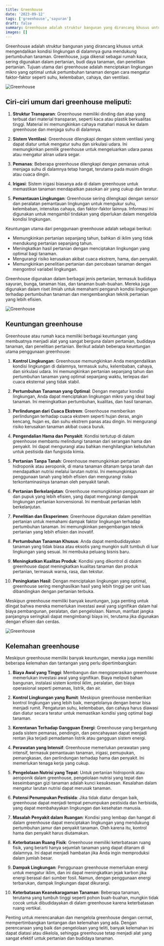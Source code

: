 ```yaml
---
title: Greenhouse
date: '2023-09-12'
tags: ['greenhouse','sayuran']
draft: false
summary: Greenhouse adalah struktur bangunan yang dirancang khusus untuk mengendalikan kondisi lingkungan di dalamnya guna mendukung pertumbuhan tanaman. Greenhouse, juga dikenal sebagai rumah kaca, sering digunakan dalam pertanian, budi daya tanaman, dan penelitian pertanian. Tujuan utama dari greenhouse adalah menciptakan lingkungan mikro yang optimal untuk pertumbuhan tanaman dengan cara mengatur faktor-faktor seperti suhu, kelembaban, cahaya, dan ventilasi.
images: []
---
```


Greenhouse adalah struktur bangunan yang dirancang khusus untuk mengendalikan kondisi lingkungan di dalamnya guna mendukung pertumbuhan tanaman. Greenhouse, juga dikenal sebagai rumah kaca, sering digunakan dalam pertanian, budi daya tanaman, dan penelitian pertanian. Tujuan utama dari greenhouse adalah menciptakan lingkungan mikro yang optimal untuk pertumbuhan tanaman dengan cara mengatur faktor-faktor seperti suhu, kelembaban, cahaya, dan ventilasi.

![Greenhouse](/static/images/hidroponik/greenhouse.jpg)

## Ciri-ciri umum dari greenhouse meliputi:

1. **Struktur Transparan**: Greenhouse memiliki dinding dan atap yang terbuat dari material transparan, seperti kaca atau plastik berkualitas tinggi. Material ini memungkinkan cahaya matahari masuk ke dalam greenhouse dan menjaga suhu di dalamnya.

2. **Sistem Ventilasi**: Greenhouse dilengkapi dengan sistem ventilasi yang dapat diatur untuk mengatur suhu dan sirkulasi udara. Ini memungkinkan pemilik greenhouse untuk mengeluarkan udara panas atau mengatur aliran udara segar.

3. **Pemanas**: Beberapa greenhouse dilengkapi dengan pemanas untuk menjaga suhu di dalamnya tetap hangat, terutama pada musim dingin atau cuaca dingin.

4. **Irigasi**: Sistem irigasi biasanya ada di dalam greenhouse untuk memastikan tanaman mendapatkan pasokan air yang cukup dan teratur.

5. **Pemantauan Lingkungan**: Greenhouse sering dilengkapi dengan sensor dan peralatan pemantauan lingkungan untuk mengukur suhu, kelembaban, intensitas cahaya, dan faktor-faktor lainnya. Informasi ini digunakan untuk mengambil tindakan yang diperlukan dalam mengelola kondisi lingkungan.

Keuntungan utama dari penggunaan greenhouse adalah sebagai berikut:

- Memungkinkan pertanian sepanjang tahun, bahkan di iklim yang tidak mendukung pertanian sepanjang tahun.
- Meningkatkan hasil pertanian dengan menciptakan lingkungan yang optimal bagi tanaman.
- Mengurangi risiko kerusakan akibat cuaca ekstrem, hama, dan penyakit.
- Memungkinkan penelitian pertanian dan percobaan tanaman dengan mengontrol variabel lingkungan.

Greenhouse digunakan dalam berbagai jenis pertanian, termasuk budidaya sayuran, bunga, tanaman hias, dan tanaman buah-buahan. Mereka juga digunakan dalam riset ilmiah untuk memahami pengaruh kondisi lingkungan terhadap pertumbuhan tanaman dan mengembangkan teknik pertanian yang lebih efisien.

![Greenhouse](/static/images/hidroponik/greenhouse1.jpg)

## Keuntungan greenhouse

Greenhouse atau rumah kaca memiliki berbagai keuntungan yang membuatnya menjadi alat yang sangat berguna dalam pertanian, budidaya tanaman, dan penelitian pertanian. Berikut adalah beberapa keuntungan utama penggunaan greenhouse:

1. **Kontrol Lingkungan**: Greenhouse memungkinkan Anda mengendalikan kondisi lingkungan di dalamnya, termasuk suhu, kelembaban, cahaya, dan sirkulasi udara. Ini memungkinkan pertanian sepanjang tahun dan pertumbuhan tanaman yang optimal sepanjang waktu, terlepas dari cuaca eksternal yang tidak stabil.

2. **Pertumbuhan Tanaman yang Optimal**: Dengan mengatur kondisi lingkungan, Anda dapat menciptakan lingkungan mikro yang ideal bagi tanaman. Ini meningkatkan pertumbuhan, kualitas, dan hasil tanaman.

3. **Perlindungan dari Cuaca Ekstrem**: Greenhouse memberikan perlindungan terhadap cuaca ekstrem seperti hujan deras, angin kencang, hujan es, dan suhu ekstrem panas atau dingin. Ini mengurangi risiko kerusakan tanaman akibat cuaca buruk.

4. **Pengendalian Hama dan Penyakit**: Kondisi tertutup di dalam greenhouse membantu melindungi tanaman dari serangan hama dan penyakit. Ini dapat mengurangi atau bahkan menghilangkan kebutuhan untuk pestisida dan fungisida kimia.

5. **Pertanian Tanpa Tanah**: Greenhouse memungkinkan pertanian hidroponik atau aeroponik, di mana tanaman ditanam tanpa tanah dan mendapatkan nutrisi melalui larutan nutrisi. Ini memungkinkan penggunaan tanah yang lebih efisien dan mengurangi risiko terkontaminasinya tanaman oleh penyakit tanah.

6. **Pertanian Berkelanjutan**: Greenhouse memungkinkan penggunaan air dan pupuk yang lebih efisien, yang dapat mengurangi dampak lingkungan pertanian konvensional. Ini membuat pertanian lebih berkelanjutan.

7. **Penelitian dan Eksperimen**: Greenhouse digunakan dalam penelitian pertanian untuk memahami dampak faktor lingkungan terhadap pertumbuhan tanaman. Ini memungkinkan pengembangan teknik pertanian yang lebih efisien dan inovatif.

8. **Pertumbuhan Tanaman Khusus**: Anda dapat membudidayakan tanaman yang tidak biasa atau eksotis yang mungkin sulit tumbuh di luar lingkungan yang sesuai. Ini membuka peluang bisnis baru.

9. **Meningkatkan Kualitas Produk**: Kondisi yang dikontrol di dalam greenhouse dapat meningkatkan kualitas tanaman dan produk pertanian, termasuk warna, rasa, dan tekstur.

10. **Peningkatan Hasil**: Dengan menciptakan lingkungan yang optimal, greenhouse sering menghasilkan hasil yang lebih tinggi per unit luas dibandingkan dengan pertanian terbuka.

Meskipun greenhouse memiliki banyak keuntungan, juga penting untuk diingat bahwa mereka memerlukan investasi awal yang signifikan dalam hal biaya pembangunan, peralatan, dan pengelolaan. Namun, manfaat jangka panjangnya seringkali dapat mengimbangi biaya ini, terutama jika digunakan dengan efisien dan cerdas.

![Greenhouse](/static/images/hidroponik/greenhouse2.jpg)

## Kelemahan greenhouse

Meskipun greenhouse memiliki banyak keuntungan, mereka juga memiliki beberapa kelemahan dan tantangan yang perlu dipertimbangkan:

1. **Biaya Awal yang Tinggi**: Membangun dan mengoperasikan greenhouse memerlukan investasi awal yang signifikan. Biaya meliputi bahan bangunan, instalasi sistem kontrol iklim, peralatan, dan biaya operasional seperti pemanas, listrik, dan air.

2. **Kontrol Lingkungan yang Rumit**: Meskipun greenhouse memberikan kontrol lingkungan yang lebih baik, mengelolanya dengan benar bisa menjadi rumit. Pengaturan suhu, kelembaban, dan cahaya harus diawasi dan diatur secara teratur untuk memastikan kondisi yang optimal bagi tanaman.

3. **Kerentanan Terhadap Gangguan Energi**: Greenhouse yang bergantung pada sistem pemanas, pendingin, dan pencahayaan dapat menjadi rentan jika terjadi pemadaman listrik atau gangguan sistem energi.

4. **Perawatan yang Intensif**: Greenhouse memerlukan perawatan yang intensif, termasuk pemantauan tanaman, irigasi, pemupukan, pemangkasan, dan perlindungan terhadap hama dan penyakit. Ini memerlukan tenaga kerja yang cukup.

5. **Pengelolaan Nutrisi yang Tepat**: Untuk pertanian hidroponik atau aeroponik dalam greenhouse, pengelolaan nutrisi yang tepat dan keseimbangan gizi tanaman adalah kunci kesuksesan. Kesalahan dalam mengatur larutan nutrisi dapat merusak tanaman.

6. **Potensi Penumpukan Pestisida**: Jika tidak diatur dengan baik, greenhouse dapat menjadi tempat penumpukan pestisida dan herbisida, yang dapat membahayakan lingkungan dan kesehatan manusia.

7. **Masalah Penyakit dalam Ruangan**: Kondisi yang lembap dan hangat di dalam greenhouse dapat menciptakan lingkungan yang mendukung pertumbuhan jamur dan penyakit tanaman. Oleh karena itu, kontrol hama dan penyakit harus diutamakan.

8. **Keterbatasan Ruang Fisik**: Greenhouse memiliki keterbatasan ruang fisik, yang berarti hanya sejumlah tanaman yang dapat ditanam di dalamnya. Ini dapat menjadi hambatan jika Anda ingin memproduksi dalam jumlah besar.

9. **Dampak Lingkungan**: Penggunaan greenhouse memerlukan energi untuk mengatur iklim, dan ini dapat meningkatkan jejak karbon jika energi berasal dari sumber fosil. Namun, dengan penggunaan energi terbarukan, dampak lingkungan dapat dikurangi.

10. **Keterbatasan Keanekaragaman Tanaman**: Beberapa tanaman, terutama yang tumbuh tinggi seperti pohon buah-buahan, mungkin tidak cocok untuk dibudidayakan di dalam greenhouse karena keterbatasan ruang vertikal.

Penting untuk merencanakan dan mengelola greenhouse dengan cermat, mempertimbangkan tantangan dan kelemahan yang ada. Dengan perencanaan yang baik dan pengelolaan yang teliti, banyak kelemahan ini dapat diatasi atau dikelola, sehingga greenhouse tetap menjadi alat yang sangat efektif untuk pertanian dan budidaya tanaman.

